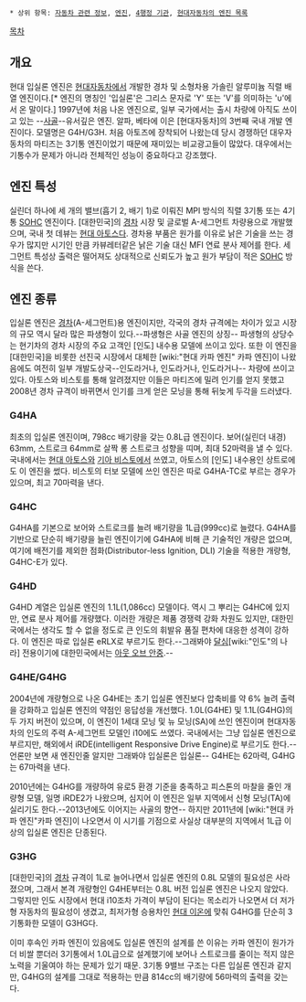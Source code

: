  * 상위 항목: [[자동차 관련 정보]], [[엔진]], [[4행정 기관]], [[현대자동차의 엔진 목록]]

[[목차]]

== 개요 ==
현대 입실론 엔진은 [[현대자동차]]에서 개발한 경차 및 소형차용 가솔린 알루미늄 직렬 배열 엔진이다.[* 엔진의 명칭인 '입실론'은 그리스 문자로 'Y' 또는 'V'를 의미하는 'υ'에서 온 말이다.] 1997년에 처음 나온 엔진으로, 일부 국가에서는 출시 차량에 아직도 쓰이고 있는 --[[사골]]--유서깊은 엔진. 알파, 베타에 이은 [현대자동차]의 3번째 국내 개발 엔진이다. 모델명은 G4H/G3H. 처음 아토즈에 장착되어 나왔는데 당시 경쟁하던 대우자동차의 마티즈는 3기통 엔진이었기 때문에 재미있는 비교광고들이 많았다. 대우에서는 기통수가 문제가 아니라 전체적인 성능이 중요하다고 강조했다.

== 엔진 특성 ==
실린더 하나에 세 개의 밸브(흡기 2, 배기 1)로 이뤄진 MPI 방식의 직렬 3기통 또는 4기통 [[SOHC]] 엔진이다. [대한민국]의 [[경차]] 시장 및 글로벌 A-세그먼트 차량용으로 개발했으며, 국내 첫 데뷰는 [[현대 아토스]]다. 경차용 부품은 원가를 이유로 낡은 기술을 쓰는 경우가 많지만 시기인 만큼 카뷰레터같은 낡은 기술 대신 MFI 연료 분사 제어를 한다. 세그먼트 특성상 출력은 떨어져도 상대적으로 신뢰도가 높고 원가 부담이 적은 [[SOHC]] 방식을 쓴다.

== 엔진 종류 ==
입실론 엔진은 [[경차]](A-세그먼트)용 엔진이지만, 각국의 경차 규격에는 차이가 있고 시장의 규모 역시 달라 많은 파생형이 있다.--파생형은 사골 엔진의 상징-- 파생형의 상당수는 현기차의 경차 시장의 주요 고객인 [인도] 내수용 모델에 쓰이고 있다. 또한 이 엔진을 [대한민국]을 비롯한 선진국 시장에서 대체한 [wiki:"현대 카파 엔진" 카파 엔진]이 나왔음에도 여전히 일부 개발도상국--인도라거나, 인도라거나, 인도라거나-- 차량에 쓰이고 있다. 아토스와 비스토를 통해 알려졌지만 이들은 마티즈에 밀려 인기를 얻지 못했고 2008년 경차 규격이 바뀌면서 인기를 크게 얻은 모닝을 통해 뒤늦게 두각을 드러냈다.

=== G4HA ===
최초의 입실론 엔진이며, 798cc 배기량을 갖는 0.8L급 엔진이다. 보어(실린더 내경) 63mm, 스트로크 64mm로 살짝 롱 스트로크 성향을 띠며, 최대 52마력을 낼 수 있다. 국내에서는 [[현대 아토스]]와 [[기아 비스토]]에서 쓰였고, 아토스의 [인도] 내수용인 상트로에도 이 엔진을 썼다. 비스토의 터보 모델에 쓰인 엔진은 따로 G4HA-TC로 부르는 경우가 있으며, 최고 70마력을 낸다.

=== G4HC ===
G4HA를 기본으로 보어와 스트로크를 늘려 배기량을 1L급(999cc)로 늘렸다. G4HA를 기반으로 단순히 배기량을 늘린 엔진이기에 G4HA에 비해 큰 기술적인 개량은 없으며, 여기에 배전기를 제외한 점화(Distributor-less Ignition, DLI) 기술을 적용한 개량형, G4HC-E가 있다.

=== G4HD ===
G4HD 계열은 입실론 엔진의 1.1L(1,086cc) 모델이다. 역시 그 뿌리는 G4HC에 있지만, 연료 분사 제어를 개량했다. 이러한 개량은 제품 경쟁력 강화 차원도 있지만, 대한민국에서는 생각도 할 수 없을 정도로 큰 인도의 휘발유 품질 편차에 대응한 성격이 강하다. 이 엔진은 따로 입실론 eRLX로 부르기도 한다.--그래봐야 [[달심]][wiki:"인도"의 나라] 전용이기에 대한민국에서는 [[아웃 오브 안중]].--

=== G4HE/G4HG ===
2004년에 개량형으로 나온 G4HE는 초기 입실론 엔진보다 압축비를 약 6% 늘려 출력을 강화하고 입실론 엔진의 약점인 응답성을 개선했다. 1.0L(G4HE) 및 1.1L(G4HG)의 두 가지 버전이 있으며, 이 엔진이 1세대 모닝 및 뉴 모닝(SA)에 쓰인 엔진이며 현대자동차의 인도의 주력 A-세그먼트 모델인 i10에도 쓰였다. 국내에서는 그냥 입실론 엔진으로 부르지만, 해외에서 iRDE(intelligent Responsive Drive Engine)로 부르기도 한다.--언론만 보면 새 엔진인줄 알지만 그래봐야 입실론은 입실론-- G4HE는 62마력, G4HG는 67마력을 낸다.

2010년에는 G4HG를 개량하여 유로5 환경 기준을 충족하고 피스톤의 마찰을 줄인 개량형 모델, 일명 iRDE2가 나왔으며, 심지어 이 엔진은 일부 지역에서 신형 모닝(TA)에 실리기도 한다.--2013년에도 이어지는 사골의 향연-- 하지만 2011년에 [wiki:"현대 카파 엔진"카파 엔진]이 나오면서 이 시기를 기점으로 사실상 대부분의 지역에서 1L급 이상의 입실론 엔진은 단종된다.

=== G3HG ===
[대한민국]의 [[경차]] 규격이 1L로 늘어나면서 입실론 엔진의 0.8L 모델의 필요성은 사라졌으며, 그래서 본격 개량형인 G4HE부터는 0.8L 버전 입실론 엔진은 나오지 않았다. 그렇지만 인도 시장에서 현대 i10조차 가격이 부담이 된다는 목소리가 나오면서 더 저가형 자동차의 필요성이 생겼고, 최저가형 승용차인 [[현대 이온]]에 맞춰 G4HG를 단순히 3기통화한 모델이 G3HG다. 

이미 후속인 카파 엔진이 있음에도 입실론 엔진의 설계를 쓴 이유는 카파 엔진이 원가가 더 비쌀 뿐더러 3기통에서 1.0L급으로 설계했기에 보어나 스트로크를 줄이는 적지 않은 노력을 기울여야 하는 문제가 있기 때문. 3기통 9밸브 구조는 다른 입실론 엔진과 같지만, G4HG의 설계를 그대로 적용하는 만큼 814cc의 배기량에 56마력의 출력을 갖는다.
